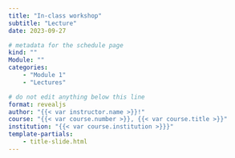 ```yaml
---
title: "In-class workshop"
subtitle: "Lecture"
date: 2023-09-27

# metadata for the schedule page
kind: ""
Module: ""
categories:
    - "Module 1"
    - "Lectures"

# do not edit anything below this line
format: revealjs
author: "{{< var instructor.name >}}!"
course: "{{< var course.number >}}, {{< var course.title >}}"
institution: "{{< var course.institution >}}}"
template-partials:
    - title-slide.html
---
```


